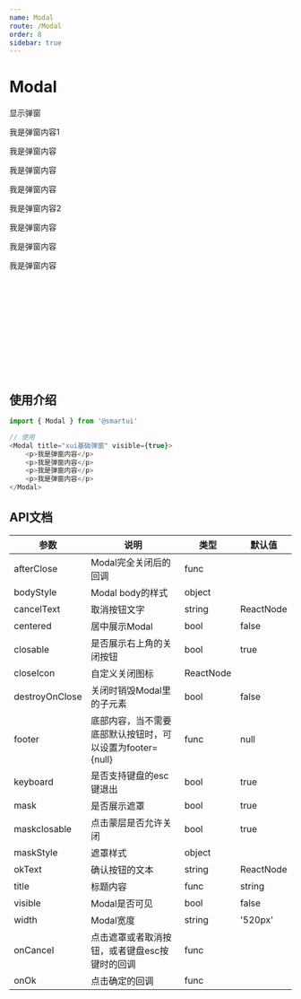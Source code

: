 ```yaml
---
name: Modal
route: /Modal
order: 8
sidebar: true
---
```



# Modal

<Playground>
    <dddddda href="/xu_ui/Modal">显示弹窗</dddddda>
    <Modal title="xui基础弹窗" visible={true}>
        <p>我是弹窗内容1</p>
        <p>我是弹窗内容</p>
        <p>我是弹窗内容</p>
        <p>我是弹窗内容</p>
        <Modal title="xui基础弹窗" visible={true}>
            <p>我是弹窗内容2</p>
            <p>我是弹窗内容</p>
            <p>我是弹窗内容</p>
            <p>我是弹窗内容</p>
        </Modal>
    </Modal>
</Playground>

<br />
<br />
<br />
<br />
<br />
<br />
<br />
<br />
<br />
<br />


## 使用介绍
``` js
import { Modal } from '@smartui'

// 使用
<Modal title="xui基础弹窗" visible={true}>
    <p>我是弹窗内容</p>
    <p>我是弹窗内容</p>
    <p>我是弹窗内容</p>
    <p>我是弹窗内容</p>
</Modal>
```

 ## API文档
|  参数  |  说明  |  类型  |  默认值  |
|  ---   |  ---  |  ---  |  ---  |
|  afterClose  |  Modal完全关闭后的回调  |  func  |  |
|  bodyStyle  |  Modal body的样式  |  object  |  |
|  cancelText  |  取消按钮文字  |  string|ReactNode  |  取消  |
|  centered  |  居中展示Modal  |  bool  |  false  |
|  closable  |  是否展示右上角的关闭按钮  |  bool  |  true  |
|  closeIcon  |  自定义关闭图标  |  ReactNode  |  |
|  destroyOnClose  |  关闭时销毁Modal里的子元素  |  bool  |  false  |
|  footer  |  底部内容，当不需要底部默认按钮时，可以设置为footer={null}  |  func  |  null|ReactNode  |
|  keyboard  |  是否支持键盘的esc键退出  |  bool  |  true  |
|  mask  |  是否展示遮罩  |  bool  |  true  |
|  maskclosable  |  点击蒙层是否允许关闭  |  bool  |  true  |
|  maskStyle  |  遮罩样式  |  object  |  |
|  okText  |  确认按钮的文本  |  string|ReactNode  |  |
|  title  |  标题内容  |  func  |  string|ReactNode  |
|  visible  |  Modal是否可见 |  bool  |  false  |
|  width  |  Modal宽度  |  string  |  '520px'  |
|  onCancel  |  点击遮罩或者取消按钮，或者键盘esc按键时的回调  |  func  |  |
|  onOk  |  点击确定的回调  |  func  |  |
